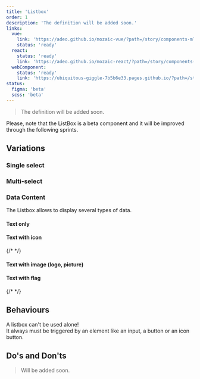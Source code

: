 ```yaml
---
title: 'Listbox'
order: 1
description: 'The definition will be added soon.'
links:
  vue:
    link: 'https://adeo.github.io/mozaic-vue/?path=/story/components-mlistbox'
    status: 'ready'
  react:
    status: 'ready'
    link: 'https://adeo.github.io/mozaic-react/?path=/story/components-listbox'
  webComponent:
    status: 'ready'
    link: 'https://ubiquitous-giggle-7b5b6e33.pages.github.io/?path=/story/components-listbox'
status:
  figma: 'beta'
  scss: 'beta'
---
```


> The definition will be added soon.

<Highlight type="warning" title="Work in progress">
  Please, note that the ListBox is a beta component and it will be improved
  through the following sprints.
</Highlight>

## Variations

### Single select

<Story id="overlay-listbox--default" height="300" />

### Multi-select

<Story id="overlay-listbox--multi-select" height="300" />

### Data Content

The Listbox allows to display several types of data.

#### Text only

<Story id="overlay-listbox--default" height="300" />

#### Text with icon

{/* <Preview path="actions" nude /> */}

#### Text with image (logo, picture)

<Story id="overlay-listbox--with-icons" height="300" />

#### Text with flag

{/* <Preview path="flags" nude /> */}

## Behaviours

<Highlight type="tips" title="Good to know">

A listbox can't be used alone! <br/>It always must be triggered by an element like an input, a button or an icon button.

</Highlight>

## Do's and Don'ts

> Will be added soon.
